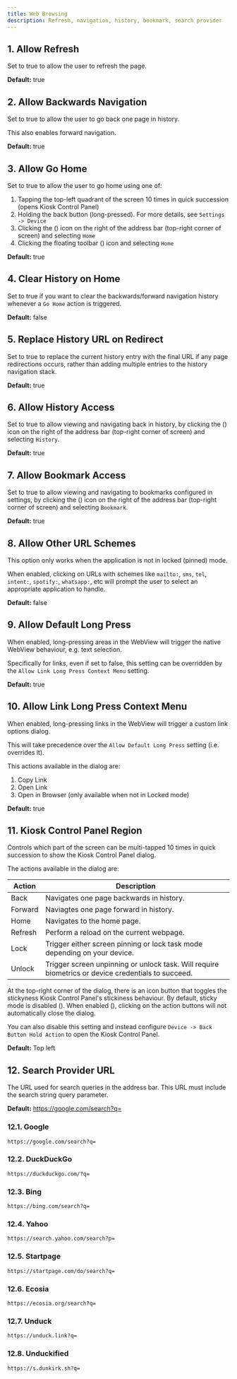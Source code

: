 ```yaml
---
title: Web Browsing
description: Refresh, navigation, history, bookmark, search provider
---
```



## 1. Allow Refresh

Set to true to allow the user to refresh the page.

**Default:** true

## 2. Allow Backwards Navigation

Set to true to allow the user to go back one page in history.

This also enables forward navigation.

**Default:** true

## 3. Allow Go Home

Set to true to allow the user to go home using one of:

1. Tapping the top-left quadrant of the screen 10 times in quick succession (opens Kiosk Control Panel)
1. Holding the back button (long-pressed). For more details, see `Settings -> Device`
1. Clicking the <span className="inline-flex">(<EllipsisVertical />)</span> icon on the right of the address bar (top-right corner of screen) and selecting `Home`
1. Clicking the floating toolbar <span className="inline-flex">(<Wrench className="-rotate-90"/>)</span> icon and selecting `Home`

**Default:** true

## 4. Clear History on Home

Set to true if you want to clear the backwards/forward navigation history
whenever a `Go Home` action is triggered.

**Default:** false

## 5. Replace History URL on Redirect

Set to true to replace the current history entry with the final URL if
any page redirections occurs, rather than adding multiple entries to the
history navigation stack.

**Default:** true

## 6. Allow History Access

Set to true to allow viewing and navigating back in history, by
clicking the <span className="inline-flex">(<EllipsisVertical />)</span> icon
on the right of the address bar (top-right corner of screen) and selecting `History`.

**Default:** true

## 7. Allow Bookmark Access

Set to true to allow viewing and navigating to bookmarks configured in settings, by
clicking the <span className="inline-flex">(<EllipsisVertical />)</span> icon
on the right of the address bar (top-right corner of screen) and selecting `Bookmark`.

**Default:** true

## 8. Allow Other URL Schemes

This option only works when the application is not in locked (pinned) mode.

When enabled, clicking on URLs with schemes like `mailto:`, `sms`, `tel`,
`intent:`, `spotify:`, `whatsapp:`, etc will prompt the user to select an
appropriate application to handle.

**Default:** false

## 9. Allow Default Long Press

When enabled, long-pressing areas in the WebView will trigger the native
WebView behaviour, e.g. text selection.

Specifically for links, even if set to false, this setting can be overridden
by the `Allow Link Long Press Context Menu` setting.

**Default:** true

## 10. Allow Link Long Press Context Menu

When enabled, long-pressing links in the WebView will trigger a custom
link options dialog.

This will take precedence over the `Allow Default Long Press` setting
(i.e. overrides it).

This actions available in the dialog are:

1. Copy Link
2. Open Link
3. Open in Browser (only available when not in Locked mode)

**Default:** true

## 11. Kiosk Control Panel Region

Controls which part of the screen can be multi-tapped 10 times in quick
succession to show the Kiosk Control Panel dialog.

The actions available in the dialog are:

| Action | Description |
|--------|-------------|
| Back | Navigates one page backwards in history. |
| Forward | Naviagtes one page forward in history. |
| Home | Navigates to the home page. |
| Refresh | Perform a reload on the current webpage. |
| Lock | Trigger either screen pinning or lock task mode depending on your device. |
| Unlock | Trigger screen unpinning or unlock task. Will require biometrics or device credentials to succeed. |

At the top-right corner of the dialog, there is an icon button that toggles the stickyness
Kiosk Control Panel's stickiness behaviour. By default, sticky mode is disabled
<span className="inline-flex">(<PinOff />)</span>.
When enabled <span className="inline-flex">(<Pin />)</span>, clicking on the
action buttons will not automatically close the dialog.

You can also disable this setting and instead configure
`Device -> Back Button Hold Action` to open the Kiosk Control Panel.

**Default:** Top left

## 12. Search Provider URL

The URL used for search queries in the address bar. This URL must include the search string query parameter.

**Default:** https://google.com/search?q=

### 12.1. Google

```
https://google.com/search?q=
```

### 12.2. DuckDuckGo

```
https://duckduckgo.com/?q=
```

### 12.3. Bing

```
https://bing.com/search?q=
```

### 12.4. Yahoo

```
https://search.yahoo.com/search?p=
```

### 12.5. Startpage

```
https://startpage.com/do/search?q=
```

### 12.6. Ecosia

```
https://ecosia.org/search?q=
```

### 12.7. Unduck

```
https://unduck.link?q=
```

### 12.8. Unduckified

```
https://s.dunkirk.sh?q=
```
